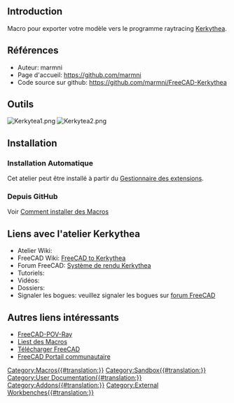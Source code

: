 <languages/>
<span id="Introduction"></span>
== Introduction ==

{{TOCright}}

Macro pour exporter votre modèle vers le programme raytracing [https://kerkythea.net/cms/Kerkythea Kerkythea].

<span id="References"></span>
== Références ==

* Auteur: marmni
* Page d'accueil: https://github.com/marmni
* Code source sur github: https://github.com/marmni/FreeCAD-Kerkythea

<span id="Tools"></span>
== Outils ==

[[Image:Kerkytea1.png]] [[Image:Kerkytea2.png]]

==Installation==

<span id="Automatic_installation"></span>
===Installation Automatique ===

Cet atelier peut être installé à partir du [[Std_AddonMgr/fr|Gestionnaire des extensions]].

<span id="From_GitHub"></span>
===Depuis GitHub===

Voir [[How to install macros/fr|Comment installer des Macros]]

<span id="Links_to_Kerkythea_WB"></span>
==Liens avec l'atelier Kerkythea==

* Atelier Wiki:
* FreeCAD Wiki: [[Macro_FreeCAD_to_Kerkythea/fr|FreeCAD to Kerkythea]]
* Forum FreeCAD: [http://forum.freecadweb.org/viewtopic.php?t=8861 Système de rendu Kerkythea]
* Tutoriels:
* Vidéos:
* Dossiers:
* Signaler les bogues: veuillez signaler les bogues sur [http://forum.freecadweb.org/index.php forum FreeCAD]

<span id="Other_useful_links"></span>
== Autres liens intéressants ==

* [https://github.com/marmni/FreeCAD-POV-Ray_Col FreeCAD-POV-Ray]
* [[Macros_recipes/fr|Liest des Macros]]
* [[Download/fr|Télécharger FreeCAD]]
* [[FreeCAD_Community_Portal|FreeCAD Portail communautaire]]



[[Category:Macros{{#translation:}}]]
[[Category:Sandbox{{#translation:}}]]
[[Category:User Documentation{{#translation:}}]]
[[Category:Addons{{#translation:}}]]
[[Category:External Workbenches{{#translation:}}]]
{{clear}}